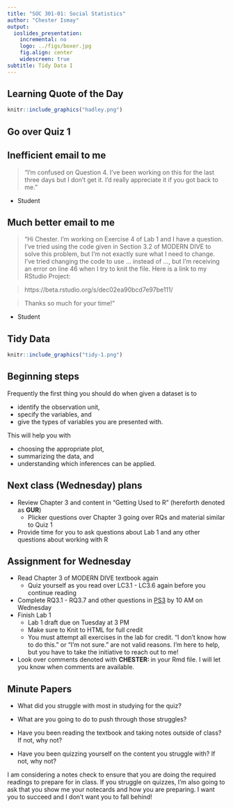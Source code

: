 ```yaml
---
title: "SOC 301-01: Social Statistics"
author: "Chester Ismay"
output:
  ioslides_presentation:
    incremental: no
    logo: ../figs/boxer.jpg
    fig.align: center
    widescreen: true
subtitle: Tidy Data I
---
```



## Learning Quote of the Day {.flexbox .vcenter}

```r
knitr::include_graphics("hadley.png")
```

## Go over Quiz 1



## Inefficient email to me

> "I'm confused on Question 4.  I've been working on this for the last three days but I don't get it.  I'd really appreciate it if you got back to me." 

- Student

## Much better email to me

> "Hi Chester.  I'm working on Exercise 4 of Lab 1 and I have a question.  I've tried using the code given in Section 3.2 of MODERN DIVE to solve this problem, but I'm not exactly sure what I need to change.    I've tried changing the code to use ... instead of ..., but I'm receiving an error on line 46 when I try to knit the file.  Here is a link to my RStudio Project:

> https://beta.rstudio.org/s/dec02ea90bcd7e97be111/  

> Thanks so much for your time!"

- Student

## Tidy Data

```r
knitr::include_graphics("tidy-1.png")
```

## Beginning steps

Frequently the first thing you should do when given a dataset is to

- identify the observation unit,
- specify the variables, and
- give the types of variables you are presented with.

This will help you with 

- choosing the appropriate plot, 
- summarizing the data, and 
- understanding which inferences can be applied.

## Next class (Wednesday) plans

- Review Chapter 3 and content in "Getting Used to R" (hereforth denoted as **GUR**)
    - Plicker questions over Chapter 3 going over RQs and material similar to Quiz 1
- Provide time for you to ask questions about Lab 1 and any other questions about working with R

## Assignment for Wednesday

- Read Chapter 3 of MODERN DIVE textbook again
    - Quiz yourself as you read over LC3.1 - LC3.6 again before you continue reading
- Complete RQ3.1 - RQ3.7 and other questions in [PS3](https://goo.gl/forms/2TNQcoCtj7WyfJm92) by 10 AM on Wednesday
- Finish Lab 1
    - Lab 1 draft due on Tuesday at 3 PM
    - Make sure to Knit to HTML for full credit
    - You must attempt all exercises in the lab for credit.  "I don't know how to do this." or "I'm not sure." are not valid reasons.  I'm here to help, but you have to take the initiative to reach out to me!
- Look over comments denoted with **CHESTER: ** in your Rmd file.  I will let you know when comments are available.

## Minute Papers

- What did you struggle with most in studying for the quiz?

- What are you going to do to push through those struggles?

- Have you been reading the textbook and taking notes outside of class?  If not, why not?

- Have you been quizzing yourself on the content you struggle with?  If not, why not?

I am considering a notes check to ensure that you are doing the required readings to prepare for in class.  If you struggle on quizzes, I'm also going to ask that you show me your notecards and how you are preparing.  I want you to succeed and I don't want you to fall behind!




